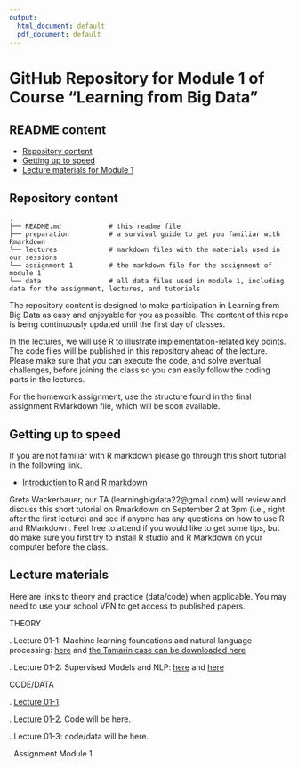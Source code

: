 ```yaml
---
output:
  html_document: default
  pdf_document: default
---
```

# GitHub Repository for Module 1 of Course  "Learning from Big Data"

## README content
<!-- vim-markdown-toc GFM -->

* [Repository content](#repository-content)
* [Getting up to speed](#Getting-up-to-speed)
* [Lecture materials for Module 1](#lecture-materials)

  
<!-- vim-markdown-toc -->

## Repository content

```
.
├── README.md            # this readme file
├── preparation          # a survival guide to get you familiar with Rmarkdown
└── lectures             # markdown files with the materials used in our sessions 
└── assignment 1         # the markdown file for the assignment of module 1 
└── data                 # all data files used in module 1, including data for the assignment, lectures, and tutorials

```

The repository content is designed to make participation in Learning from Big Data as easy and enjoyable for you as possible. The content of this repo is being continuously updated until the first day of classes. 

In the lectures, we will use R to illustrate implementation-related key points. The code files will be published in this repository ahead of the lecture. Please make sure that you can execute the code, and solve eventual challenges, before joining the class so you can easily follow the coding parts in the lectures.  

For the homework assignment, use the structure found in the final assignment RMarkdown file, which will be soon available.

## Getting up to speed

If you are not familiar with R markdown please go through this short tutorial in the following link.

- [Introduction to R and R markdown](https://github.com/guiliberali/Learning-from-Big-Data-Module-1/blob/main/preparation/Intro-to-RMarkdown.pdf)

Greta Wackerbauer, our TA (learningbigdata22@gmail.com) will review and discuss this short tutorial on Rmarkdown on September 2 at 3pm (i.e., right after the first lecture) and see if anyone has any questions on how to use R and RMarkdown. Feel free to attend if you would like to get some tips, but do make sure you first try to install R studio and R Markdown on your computer before the class.  

 
## Lecture materials
 
Here are links to theory and practice (data/code) when applicable. You may need to use your school VPN to get access to published papers.

THEORY

. Lecture 01-1: Machine learning foundations and natural language processing: [here](https://journals.sagepub.com/doi/full/10.1177/0022242919873106 ) and [the Tamarin case can be downloaded here](https://www.thecasecentre.org/course/registerForCourse?ucc=C%2D4874%2D6030%2DSCH)   

. Lecture 01-2: Supervised Models and NLP: [here](http://guidetodatamining.com/  chapters 6 and 7) and  [here](https://ojs.aaai.org/index.php/ICWSM/article/view/14550)   


CODE/DATA

. [Lecture 01-1](https://github.com/guiliberali/Learning-from-Big-Data-Module-1/blob/main/lectures/Lecture_1/session_1.Rmd).

. [Lecture 01-2](https://github.com/guiliberali/Learning-from-Big-Data-Module-1/blob/main/lectures/Lecture_2/Cartoon_Example_NBC.xlsx). Code will be here. 


. Lecture 01-3: code/data will be here.  

. Assignment Module 1   
 

